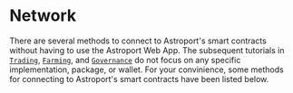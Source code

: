 
# Network

There are several methods to connect to Astroport's smart contracts without having to use the Astroport Web App. The subsequent tutorials in [`Trading`](../trading/trading-intro), [`Farming`](../farming/farming-intro), and [`Governance`](../governance/governance-intro) do not focus on any specific implementation, package, or wallet. For your convinience, some methods for connecting to Astroport's smart contracts have been listed below. 

<Cards
    title="Network"
/>